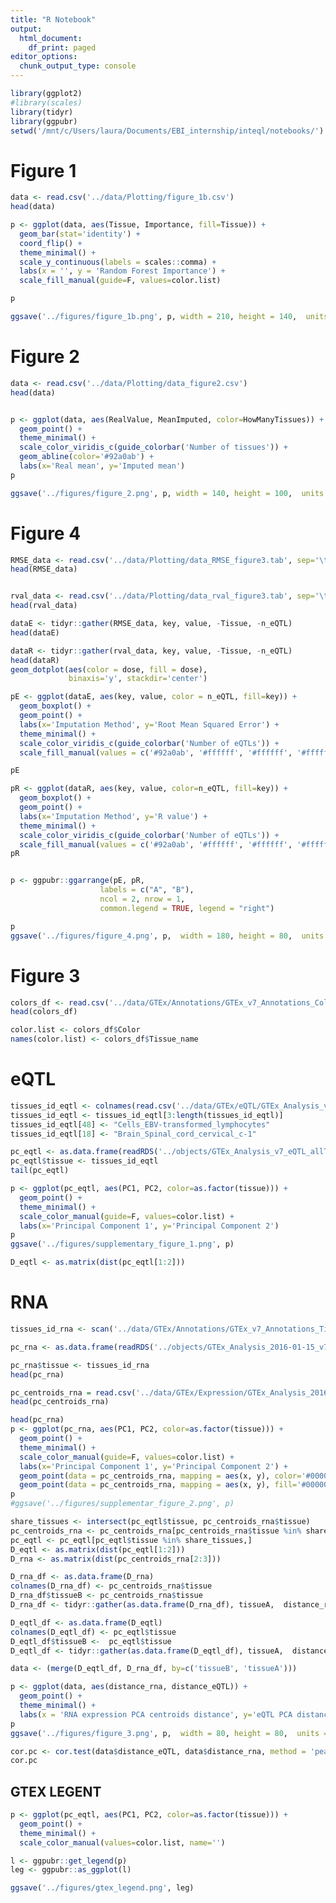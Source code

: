 ```yaml
---
title: "R Notebook"
output:
  html_document:
    df_print: paged
editor_options:
  chunk_output_type: console
---
```


```r
library(ggplot2)
#library(scales)
library(tidyr)
library(ggpubr)
setwd('/mnt/c/Users/laura/Documents/EBI_internship/inteql/notebooks/')
```

# Figure 1
```r
data <- read.csv('../data/Plotting/figure_1b.csv')
head(data)

p <- ggplot(data, aes(Tissue, Importance, fill=Tissue)) + 
  geom_bar(stat='identity') + 
  coord_flip() + 
  theme_minimal() + 
  scale_y_continuous(labels = scales::comma) + 
  labs(x = '', y = 'Random Forest Importance') + 
  scale_fill_manual(guide=F, values=color.list)

p

ggsave('../figures/figure_1b.png', p, width = 210, height = 140,  units = "mm", dpi = 300)
```


# Figure 2

```r
data <- read.csv('../data/Plotting/data_figure2.csv')
head(data)


p <- ggplot(data, aes(RealValue, MeanImputed, color=HowManyTissues)) + 
  geom_point() + 
  theme_minimal() + 
  scale_color_viridis_c(guide_colorbar('Number of tissues')) + 
  geom_abline(color='#92a0ab') + 
  labs(x='Real mean', y='Imputed mean')
p

ggsave('../figures/figure_2.png', p, width = 140, height = 100,  units = "mm", dpi = 300)

```

# Figure 4

```r
RMSE_data <- read.csv('../data/Plotting/data_RMSE_figure3.tab', sep='\t')
head(RMSE_data)


rval_data <- read.csv('../data/Plotting/data_rval_figure3.tab', sep='\t')
head(rval_data)

dataE <- tidyr::gather(RMSE_data, key, value, -Tissue, -n_eQTL)
head(dataE)

dataR <- tidyr::gather(rval_data, key, value, -Tissue, -n_eQTL)
head(dataR)
geom_dotplot(aes(color = dose, fill = dose), 
             binaxis='y', stackdir='center')

pE <- ggplot(dataE, aes(key, value, color = n_eQTL, fill=key)) + 
  geom_boxplot() +
  geom_point() +
  labs(x='Imputation Method', y='Root Mean Squared Error') + 
  theme_minimal() + 
  scale_color_viridis_c(guide_colorbar('Number of eQTLs')) + 
  scale_fill_manual(values = c('#92a0ab', '#ffffff', '#ffffff', '#ffffff'), guide=F)

pE

pR <- ggplot(dataR, aes(key, value, color=n_eQTL, fill=key)) + 
  geom_boxplot() +
  geom_point() +
  labs(x='Imputation Method', y='R value') + 
  theme_minimal() + 
  scale_color_viridis_c(guide_colorbar('Number of eQTLs')) + 
  scale_fill_manual(values = c('#92a0ab', '#ffffff', '#ffffff', '#ffffff'), guide=F)
pR


p <- ggpubr::ggarrange(pE, pR,
                    labels = c("A", "B"),
                    ncol = 2, nrow = 1, 
                    common.legend = TRUE, legend = "right")

p
ggsave('../figures/figure_4.png', p,  width = 180, height = 80,  units = "mm", dpi = 300)

```


# Figure 3
```r
colors_df <- read.csv('../data/GTEx/Annotations/GTEx_v7_Annotations_ColorTissues.csv', stringsAsFactors = F)
head(colors_df)

color.list <- colors_df$Color
names(color.list) <- colors_df$Tissue_name 
```


# eQTL

```r
tissues_id_eqtl <- colnames(read.csv('../data/GTEx/eQTL/GTEx_Analysis_v7_eQTL_allTissues_slope_top_complete.csv.gz'))
tissues_id_eqtl <- tissues_id_eqtl[3:length(tissues_id_eqtl)]
tissues_id_eqtl[48] <- "Cells_EBV-transformed_lymphocytes"
tissues_id_eqtl[18] <- "Brain_Spinal_cord_cervical_c-1"

pc_eqtl <- as.data.frame(readRDS('../objects/GTEx_Analysis_v7_eQTL_allTissues_slope_top_complete_pcsX.rds'))
pc_eqtl$tissue <- tissues_id_eqtl
tail(pc_eqtl)

p <- ggplot(pc_eqtl, aes(PC1, PC2, color=as.factor(tissue))) + 
  geom_point() + 
  theme_minimal() +  
  scale_color_manual(guide=F, values=color.list) + 
  labs(x='Principal Component 1', y='Principal Component 2') 
p 
ggsave('../figures/supplementary_figure_1.png', p)
```


```r
D_eqtl <- as.matrix(dist(pc_eqtl[1:2]))
```

# RNA

```r
tissues_id_rna <- scan('../data/GTEx/Annotations/GTEx_v7_Annotations_TissuesId.txt', what = 's', sep='\n')
```


```r
pc_rna <- as.data.frame(readRDS('../objects/GTEx_Analysis_2016-01-15_v7_RNASeQCv1.1.8_gene_tpm_top_pcsX.rds'))

pc_rna$tissue <- tissues_id_rna
head(pc_rna)
```

```r
pc_centroids_rna = read.csv('../data/GTEx/Expression/GTEx_Analysis_2016-01-15_v7_RNASeQCv1.1.8_pc_centroids.csv')
head(pc_centroids_rna)
```


```r
head(pc_rna)
p <- ggplot(pc_rna, aes(PC1, PC2, color=as.factor(tissue))) + 
  geom_point() + 
  theme_minimal() +  
  scale_color_manual(guide=F, values=color.list) + 
  labs(x='Principal Component 1', y='Principal Component 2') +
  geom_point(data = pc_centroids_rna, mapping = aes(x, y), color='#000000') + 
  geom_point(data = pc_centroids_rna, mapping = aes(x, y), fill='#000000', shape=4)
p 
#ggsave('../figures/supplementar_figure_2.png', p)
```

```r
share_tissues <- intersect(pc_eqtl$tissue, pc_centroids_rna$tissue)
pc_centroids_rna <- pc_centroids_rna[pc_centroids_rna$tissue %in% share_tissues,]
pc_eqtl <- pc_eqtl[pc_eqtl$tissue %in% share_tissues,]
D_eqtl <- as.matrix(dist(pc_eqtl[1:2]))
D_rna <- as.matrix(dist(pc_centroids_rna[2:3]))
```


```r
D_rna_df <- as.data.frame(D_rna)
colnames(D_rna_df) <- pc_centroids_rna$tissue
D_rna_df$tissueB <- pc_centroids_rna$tissue
D_rna_df <- tidyr::gather(as.data.frame(D_rna_df), tissueA,  distance_rna, -tissueB)

```

```r
D_eqtl_df <- as.data.frame(D_eqtl)
colnames(D_eqtl_df) <- pc_eqtl$tissue
D_eqtl_df$tissueB <-  pc_eqtl$tissue
D_eqtl_df <- tidyr::gather(as.data.frame(D_eqtl_df), tissueA,  distance_eQTL, -tissueB)
```

```r
data <- (merge(D_eqtl_df, D_rna_df, by=c('tissueB', 'tissueA')))
```

```r
p <- ggplot(data, aes(distance_rna, distance_eQTL)) + 
  geom_point() + 
  theme_minimal() + 
  labs(x = 'RNA expression PCA centroids distance', y='eQTL PCA distance')
p
ggsave('../figures/figure_3.png', p,  width = 80, height = 80,  units = "mm", dpi = 300)
```

```r
cor.pc <- cor.test(data$distance_eQTL, data$distance_rna, method = 'pearson')
cor.pc
```



## GTEX LEGENT

```r
p <- ggplot(pc_eqtl, aes(PC1, PC2, color=as.factor(tissue))) + 
  geom_point() + 
  theme_minimal() +  
  scale_color_manual(values=color.list, name='') 

l <- ggpubr::get_legend(p)
leg <- ggpubr::as_ggplot(l)

ggsave('../figures/gtex_legend.png', leg)
```


